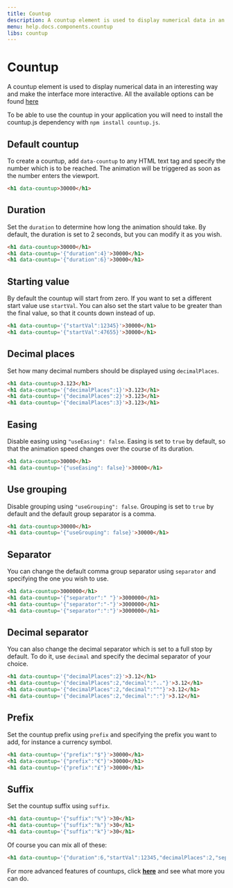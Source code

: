 ```yaml
---
title: Countup
description: A countup element is used to display numerical data in an interesting way and make the interface more interactive.
menu: help.docs.components.countup
libs: countup
---
```


# Countup

A countup element is used to display numerical data in an interesting way and make the interface more interactive. All the available options can be found [here](https://inorganik.github.io/countUp.js/)

To be able to use the countup in your application you will need to install the countup.js dependency with `npm install countup.js`.

## Default countup

To create a countup, add `data-countup` to any HTML text tag and specify the number which is to be reached. The animation will be triggered as soon as the number enters the viewport.

~~~html
<h1 data-countup>30000</h1>
~~~


## Duration

Set the `duration` to determine how long the animation should take. By default, the duration is set to 2 seconds, but you can modify it as you wish.

~~~html
<h1 data-countup>30000</h1>
<h1 data-countup='{"duration":4}'>30000</h1>
<h1 data-countup='{"duration":6}'>30000</h1>
~~~


## Starting value

By default the countup will start from zero. If you want to set a different start value use `startVal`.
You can also set the start value to be greater than the final value, so that it counts down instead of up.

~~~html
<h1 data-countup='{"startVal":12345}'>30000</h1>
<h1 data-countup='{"startVal":47655}'>30000</h1>
~~~


## Decimal places

Set how many decimal numbers should be displayed using `decimalPlaces`.

~~~html
<h1 data-countup>3.123</h1>
<h1 data-countup='{"decimalPlaces":1}'>3.123</h1>
<h1 data-countup='{"decimalPlaces":2}'>3.123</h1>
<h1 data-countup='{"decimalPlaces":3}'>3.123</h1>
~~~


## Easing

Disable easing using `"useEasing": false`. Easing is set to `true` by default, so that the animation speed changes over the course of its duration.

~~~html
<h1 data-countup>30000</h1>
<h1 data-countup='{"useEasing": false}'>30000</h1>
~~~


## Use grouping

Disable grouping using `"useGrouping": false`. Grouping is set to `true` by default and the default group separator is a comma.

~~~html
<h1 data-countup>30000</h1>
<h1 data-countup='{"useGrouping": false}'>30000</h1>
~~~


## Separator

You can change the default comma group separator using `separator` and specifying the one you wish to use.

~~~html
<h1 data-countup>3000000</h1>
<h1 data-countup='{"separator":" "}'>3000000</h1>
<h1 data-countup='{"separator":"-"}'>3000000</h1>
<h1 data-countup='{"separator":":"}'>3000000</h1>
~~~


## Decimal separator

You can also change the decimal separator which is set to a full stop by default. To do it, use `decimal` and specify the decimal separator of your choice.

~~~html
<h1 data-countup='{"decimalPlaces":2}'>3.12</h1>
<h1 data-countup='{"decimalPlaces":2,"decimal":".."}'>3.12</h1>
<h1 data-countup='{"decimalPlaces":2,"decimal":"^"}'>3.12</h1>
<h1 data-countup='{"decimalPlaces":2,"decimal":":"}'>3.12</h1>
~~~


## Prefix

Set the countup prefix using `prefix` and specifying the prefix you want to add, for instance a currency symbol.

~~~html
<h1 data-countup='{"prefix":"$"}'>30000</h1>
<h1 data-countup='{"prefix":"€"}'>30000</h1>
<h1 data-countup='{"prefix":"£"}'>30000</h1>
~~~


## Suffix

Set the countup suffix using `suffix`.

~~~html
<h1 data-countup='{"suffix":"%"}'>30</h1>
<h1 data-countup='{"suffix":"‰"}'>30</h1>
<h1 data-countup='{"suffix":"k"}'>30</h1>
~~~

Of course you can mix all of these:

~~~html
<h1 data-countup='{"duration":6,"startVal":12345,"decimalPlaces":2,"separator":" ","prefix":"$"}'>64547834.76</h1>
~~~

For more advanced features of countups, click [**here**](https://inorganik.github.io/countUp.js/) and see what more you can do.
